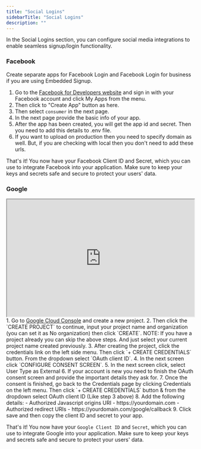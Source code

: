 ```yaml
---
title: "Social Logins"
sidebarTitle: "Social Logins"
description: ""
---
```


In the Social Logins section, you can configure social media integrations to enable seamless signup/login functionality. 

### Facebook
<Info>
    Create separate apps for Facebook Login and Facebook Login for business if you are using Embedded Signup.
</Info>

1. Go to the <a href="https://developers.facebook.com/">Facebook for Developers website</a> and sign in with your Facebook account and click My Apps from the menu.
2. Then click to "Create App" button as here.
3. Then select `consumer` in the next page.
4. In the next page provide the basic info of your app.
5. After the app has been created, you will get the app id and secret. Then you need to add this details to .env file.
6. If you want to upload on production then you need to specify domain as well. But, if you are checking with local then you don't need to add these urls.

That's it! You now have your Facebook Client ID and Secret, which you can use to integrate Facebook into your application. Make sure to keep your keys and secrets safe and secure to protect your users' data.

### Google
<iframe height="315" width="100%" src="https://www.youtube.com/embed/FldekhLEya0?si=hkl_2UKu_-XIrPkD"> </iframe>
1. Go to <a href="https://console.cloud.google.com/apis/dashboard" target="_blank">Google Cloud Console</a> and create a new project.
2. Then click the `CREATE PROJECT` to continue, input your project name and organization (you can set it as No organization) then click `CREATE`.
<Info>
    NOTE: If you have a project already you can skip the above steps. And just select your current project name created previously.
</Info>
3. After creating the project, click the credentials link on the left side menu. Then click `+ CREATE CREDENTIALS` button. From the dropdown select `OAuth client ID`.
4. In the next screen click `CONFIGURE CONSENT SCREEN`.
5. In the next screen click, select User Type as External
6. If your account is new you need to finish the OAuth consent screen and provide the important details they ask for.
7. Once the consent is finished, go back to the Credentials page by clicking Credentials on the left menu. Then click `+ CREATE CREDENTIALS` button & from the dropdown select OAuth client ID (Like step 3 above)
8. Add the following details:
    - Authorized Javascript origins URI - https://yourdomain.com
    - Authorized redirect URIs - https://yourdomain.com/google/callback
9. Click save and then copy the client ID and secret to your app.


That's it! You now have your `Google Client ID` and `Secret`, which you can use to integrate Google into your application. Make sure to keep your keys and secrets safe and secure to protect your users' data.